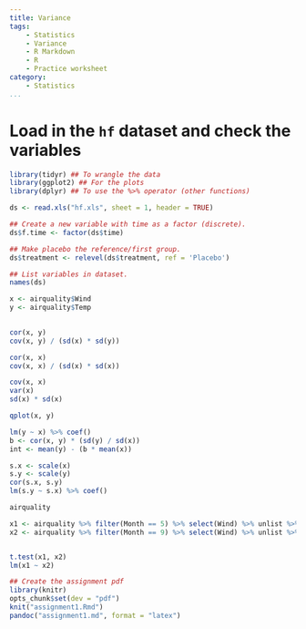 ```yaml
---  
title: Variance
tags:
    - Statistics
    - Variance
    - R Markdown
    - R
    - Practice worksheet
category:
    - Statistics
...
```


# Load in the `hf` dataset and check the variables #

```r

library(tidyr) ## To wrangle the data
library(ggplot2) ## For the plots
library(dplyr) ## To use the %>% operator (other functions)

```

```r

ds <- read.xls("hf.xls", sheet = 1, header = TRUE)

## Create a new variable with time as a factor (discrete).
ds$f.time <- factor(ds$time)

## Make placebo the reference/first group.
ds$treatment <- relevel(ds$treatment, ref = 'Placebo')

## List variables in dataset.
names(ds)

x <- airquality$Wind
y <- airquality$Temp
    

cor(x, y)
cov(x, y) / (sd(x) * sd(y))

cor(x, x)
cov(x, x) / (sd(x) * sd(x))

cov(x, x)
var(x)
sd(x) * sd(x)

qplot(x, y)

lm(y ~ x) %>% coef()
b <- cor(x, y) * (sd(y) / sd(x))
int <- mean(y) - (b * mean(x))

s.x <- scale(x)
s.y <- scale(y)
cor(s.x, s.y)
lm(s.y ~ s.x) %>% coef()

airquality

x1 <- airquality %>% filter(Month == 5) %>% select(Wind) %>% unlist %>% head(10)
x2 <- airquality %>% filter(Month == 9) %>% select(Wind) %>% unlist %>% head(10)


t.test(x1, x2)
lm(x1 ~ x2)


```


```r

## Create the assignment pdf
library(knitr)
opts_chunk$set(dev = "pdf")
knit("assignment1.Rmd")
pandoc("assignment1.md", format = "latex")

```
